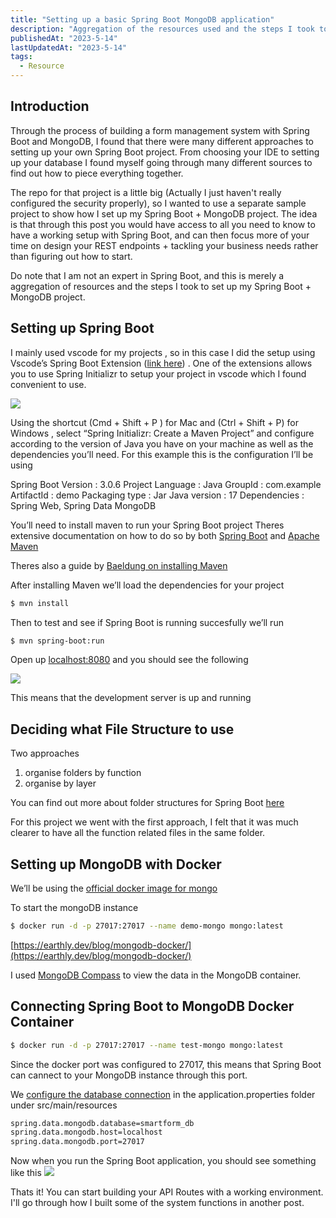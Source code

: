 ```yaml
---
title: "Setting up a basic Spring Boot MongoDB application"
description: "Aggregation of the resources used and the steps I took to set up my Spring Boot MongoDB application"
publishedAt: "2023-5-14"
lastUpdatedAt: "2023-5-14"
tags:
  - Resource
---
```


## Introduction

Through the process of building a form management system with Spring Boot and MongoDB, I found that there were many different approaches to setting up your own Spring Boot project. From choosing your IDE to setting up your database I found myself going through many different sources to find out how to piece everything together.

The repo for that project is a little big (Actually I just haven't really configured the security properly), so I wanted to use a separate sample project to show how I set up my Spring Boot + MongoDB project. The idea is that through this post you would have access to all you need to know to have a working setup with Spring Boot, and can then focus more of your time on design your REST endpoints + tackling your business needs rather than figuring out how to start.

Do note that I am not an expert in Spring Boot, and this is merely a aggregation of resources and the steps I took to set up my Spring Boot + MongoDB project.

## Setting up Spring Boot

I mainly used vscode for my projects , so in this case I did the setup using Vscode’s Spring Boot Extension ([link here](https://code.visualstudio.com/docs/java/java-spring-boot)) . One of the extensions allows you to use Spring Initializr to setup your project in vscode which I found convenient to use.

![](/img/springboot-mongodb/vscode.png)

Using the shortcut (Cmd + Shift + P ) for Mac and (Ctrl + Shift + P) for Windows , select “Spring Initializr: Create a Maven Project” and configure according to the version of Java you have on your machine as well as the dependencies you’ll need. For this example this is the configuration I’ll be using

Spring Boot Version : 3.0.6
Project Language : Java
GroupId : com.example
ArtifactId : demo
Packaging type : Jar
Java version : 17
Dependencies : Spring Web, Spring Data MongoDB

You’ll need to install maven to run your Spring Boot project
Theres extensive documentation on how to do so by both [Spring Boot](https://docs.spring.io/spring-boot/docs/current/reference/html/getting-started.html) and [Apache Maven](https://maven.apache.org/download.cgi)

Theres also a guide by [Baeldung on installing Maven](https://www.baeldung.com/install-maven-on-windows-linux-mac)

After installing Maven we’ll load the dependencies for your project

```sh title="bash"
$ mvn install
```

Then to test and see if Spring Boot is running succesfully we’ll run

```sh title="bash"
$ mvn spring-boot:run
```

Open up [localhost:8080](http://localhost:8080) and you should see the following

![](/img/springboot-mongodb/springbootDefaultPage.png)

This means that the development server is up and running

## Deciding what File Structure to use

Two approaches

1. organise folders by function
2. organise by layer

You can find out more about folder structures for Spring Boot [here](https://www.javaguides.net/2019/01/standard-project-structure-for-spring-boot-projects.html)

For this project we went with the first approach, I felt that it was much clearer to have all the function related files in the same folder.

## Setting up MongoDB with Docker

We’ll be using the [official docker image for mongo](https://hub.docker.com/_/mongo)

To start the mongoDB instance

```sh title="bash"
$ docker run -d -p 27017:27017 --name demo-mongo mongo:latest
```

[https://earthly.dev/blog/mongodb-docker/](https://earthly.dev/blog/mongodb-docker/)

I used [MongoDB Compass](https://www.mongodb.com/try/download/compass) to view the data in the MongoDB container.

## Connecting Spring Boot to MongoDB Docker Container

```sh title="bash"
$ docker run -d -p 27017:27017 --name test-mongo mongo:latest
```

Since the docker port was configured to 27017, this means that Spring Boot can cannect to your MongoDB instance through this port.

We [configure the database connection](https://www.baeldung.com/spring-data-mongodb-connection) in the application.properties folder under src/main/resources

```sh title="bash"
spring.data.mongodb.database=smartform_db
spring.data.mongodb.host=localhost
spring.data.mongodb.port=27017
```

Now when you run the Spring Boot application, you should see something like this
![](/img/springboot-mongodb/springbootMongoConnection.png)

Thats it! You can start building your API Routes with a working environment. I'll go through how I built some of the system functions in another post.

